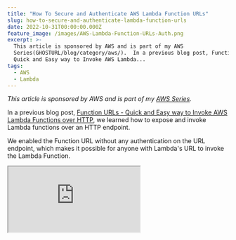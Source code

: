 ```yaml
---
title: "How To Secure and Authenticate AWS Lambda Function URLs"
slug: how-to-secure-and-authenticate-lambda-function-urls
date: 2022-10-31T00:00:00.000Z
feature_image: /images/AWS-Lambda-Function-URLs-Auth.png
excerpt: >-
  This article is sponsored by AWS and is part of my AWS
  Series(GHOSTURL/blog/category/aws/).  In a previous blog post, Function URLs -
  Quick and Easy way to Invoke AWS Lambda...
tags:
  - AWS
  - Lambda
---
```

_This article is sponsored by AWS and is part of my [AWS Series](/blog/category/aws/)._

In a previous blog post, [Function URLs - Quick and Easy way to Invoke AWS Lambda Functions over HTTP](/blog/function-urls-in-aws-lambda-dotnet/), we learned how to expose and invoke Lambda functions over an HTTP endpoint.

We enabled the Function URL without any authentication on the URL endpoint, which makes it possible for anyone with Lambda's URL to invoke the Lambda Function.

<iframe src="https://www.youtube.com/embed/75EEaN-oBAg?feature=oembed" />

When using this in real-world applications, we want to secure the Function URL endpoints and make it possible only for authenticated users or applications to invoke the Lambda Function.

## Enable AWS\_IAM Authentication Type

When enabling Function URLS, it gives the option to select the Auth type. To restrict the URL to only authenticated users, choose the AWS\_IAM Auth type option.

The AWS\_IAM option ensures that only authenticated IAM users and roles can make requests to the function URL.

![](/images/image-3.png)

Once enabled, if you try to invoke the Function URL without passing any security headers, it throws a `403 Forbidden request`.

Each HTTP request to an `AWS_IAM` enabled Function URL must be signed using [AWS Signature Version 4 (SigV4)](https://docs.aws.amazon.com/general/latest/gr/signature-version-4.html).

### Creating an IAM User

The principal requesting the Function URL must either have `lambda:InvokeFunctionUrl` permission in their [identity-based policy](https://docs.aws.amazon.com/IAM/latest/UserGuide/access_policies_identity-vs-resource.html) or have permissions granted in the functions resource-based policy.

For identity-based-policy, you can add the `InvokeFunction` and `InvokeFunctionUrl` permission as shown below.

![](/images/image-5.png)

Create an access key for the User with the appropriate permissions to invoke the Function URL. The Access key ID and the Secret are required to sign requests to the Function URL.

### Using IAM Credentials From POSTMAN

[Postman](https://www.postman.com/) is an API platform and building APIs. Postman supports authorizing requests using [AWS Signature](https://learning.postman.com/docs/sending-requests/authorization/#aws-signature) and can be configured to use the AccessKey and Secret for the User from the previous step.

Create a new request in Postman, and under the Authorization tab, choose the Type as `AWS Signature`.

It prompts you to enter the `AccessKey` and the `SecretKey`. It also requires sending the `AWS Region` and `Service Name`.

In this case, my lambda function is deployed to Sydney (ap-southeast-2) region, so specify `AWS Region` as '_ap-southeast-2_'  and `Service Name` as '_lambda_'.

![](/images/image-4.png)

With the AWS Signature setup, you can make a successful request to the AWS Lambda Function URL. Depending on the `HTTP Method` specified on the Postman request, it will perform the appropriate action on the Lambda Function.

## Calling Function URLs FROM .NET APPs

When building new features, you will have to invoke our Function URL API from other .NET applications.

In .NET, calling other API endpoints is usually done using the `HttpClient` class.

<BlogLink
  href="/blog/are-you-using-httpclient-in-the-right-way/"
  title="Are You Using HttpClient in The Right Way?"
  description="If not used correctly it’s easy to run into socket exhaustion and DNS related issues with HttpClient in .NET Core. Learn how to identify these issues and how to use HttpClient class in the right way."
  authorImage="/images/logo-512x512.png"
  authorName="Rahul Nath"
  authorTitle="Rahul Pulikkot Nath"
  featureImage="/images/http_client_web.jpg"
/>

The [AwsSignatureVersion4](https://github.com/FantasticFiasco/aws-signature-version-4) NuGet package extends the `HttpClient` class to add support for AWS Signature 4.

Using AccessKey and Secret, create a new `ImmutableCredentials` instance to pass to the different extension methods on the `HttpClient` class. You also need to provide the `RegionName` and `ServiceName` as we did in the Postman example.

Below is the .NET sample code to make an authenticated call to a Lambda Function URL endpoint.

```csharp
async Task Main()
{
	var httpClient = new HttpClient();
	var credentials = new ImmutableCredentials(
        "ACCESS KEY ID", "SECRET", null);
	var result = await httpClient.GetAsync($"https://lrd7ews3klz23s3brksliz7nii0iwsng.lambda-url.ap-southeast-2.on.aws?userId={Guid.NewGuid()}", "ap-southeast-2", "lambda", credentials);
	
	var resultString = await result.Content.ReadAsStringAsync();
	result.StatusCode.Dump();
	resultString.Dump();
}

```

### Using Environment Credentials

When the .NET applications are already running in an environment where the AWS Credentials are configured, you can use those credentials to invoke the Function URL.

<BlogLink
  href="/blog/amazon-credentials-dotnet/"
  title="Learn How To Manage Credentials When Building .NET Application on AWS"
  description="Learn different ways to set up and manage credentials and sensitive information when building .NET applications on AWS. We will also touch upon some of the tools and utilities that I have set up on my local development machine to make working with AWS easier."
  authorImage="/images/logo-512x512.png"
  authorName="Rahul Nath"
  authorTitle="Rahul Pulikkot Nath"
  featureImage="/images/secure-key.jpg"
/>

The request will succeed if the configured credentials in the environment have access to invoke the Lambda function URL.

```csharp
...
var credentials = FallbackCredentialsFactory.GetCredentials();
...

```

Instead of explicitly creating an `ImmutableCredentials` instance from the secret key and access key id, use the `FallbackCredentialsFactory` to get the credentials configured at the machine level.

<BlogLink
  href="/blog/function-urls-in-aws-lambda-dotnet/"
  title="Function URLs - Quick and Easy way to Invoke AWS Lambda Functions over HTTP"
  description="A Function URL is a dedicated endpoint for your Lambda function. Learn how to enable Function URLs and build an API using .NET Lambda Function."
  authorImage="/images/logo-512x512.png"
  authorName="Rahul Nath"
  authorTitle="Rahul Pulikkot Nath"
  featureImage="/images/AWS-Lambda-Function-URLs.png"
/>

I hope this helps you authenticate your Lambda Function URLs and ensure only authenticated requests are processed on the URL.
